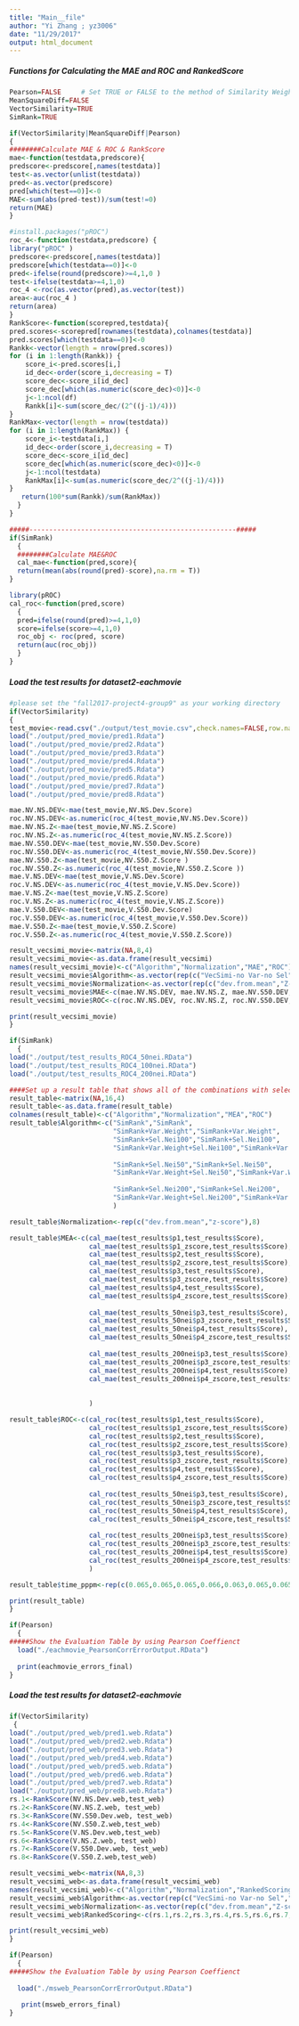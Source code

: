 ```yaml
---
title: "Main__file"
author: "Yi Zhang ; yz3006"
date: "11/29/2017"
output: html_document
---
```

##### Functions for Calculating the MAE and ROC and RankedScore
```r
Pearson=FALSE     # Set TRUE or FALSE to the method of Similarity Weight you use
MeanSquareDiff=FALSE
VectorSimilarity=TRUE
SimRank=TRUE

if(VectorSimilarity|MeanSquareDiff|Pearson)
{
########Calculate MAE & ROC & RankScore
mae<-function(testdata,predscore){
predscore<-predscore[,names(testdata)]
test<-as.vector(unlist(testdata))
pred<-as.vector(predscore)
pred[which(test==0)]<-0
MAE<-sum(abs(pred-test))/sum(test!=0)
return(MAE)
}

#install.packages("pROC")
roc_4<-function(testdata,predscore) {
library("pROC" )
predscore<-predscore[,names(testdata)]
predscore[which(testdata==0)]<-0
pred<-ifelse(round(predscore)>=4,1,0 )
test<-ifelse(testdata>=4,1,0)
roc_4 <-roc(as.vector(pred),as.vector(test))
area<-auc(roc_4 )
return(area)
}
RankScore<-function(scorepred,testdata){
pred.scores<-scorepred[rownames(testdata),colnames(testdata)]
pred.scores[which(testdata==0)]<-0
Rankk<-vector(length = nrow(pred.scores))
for (i in 1:length(Rankk)) {
    score_i<-pred.scores[i,]
    id_dec<-order(score_i,decreasing = T)
    score_dec<-score_i[id_dec]
    score_dec[which(as.numeric(score_dec)<0)]<-0
    j<-1:ncol(df)
    Rankk[i]<-sum(score_dec/(2^((j-1)/4)))
}
RankMax<-vector(length = nrow(testdata))
for (i in 1:length(RankMax)) {
    score_i<-testdata[i,]
    id_dec<-order(score_i,decreasing = T)
    score_dec<-score_i[id_dec]
    score_dec[which(as.numeric(score_dec)<0)]<-0
    j<-1:ncol(testdata)
    RankMax[i]<-sum(as.numeric(score_dec/2^((j-1)/4)))
}
   return(100*sum(Rankk)/sum(RankMax))
  }
}

#####----------------------------------------------------#####
if(SimRank)
  {
  ########Calculate MAE&ROC
  cal_mae<-function(pred,score){
  return(mean(abs(round(pred)-score),na.rm = T))
}

library(pROC)
cal_roc<-function(pred,score)
  {
  pred=ifelse(round(pred)>=4,1,0)
  score=ifelse(score>=4,1,0)
  roc_obj <- roc(pred, score)
  return(auc(roc_obj))
  }
}
```


##### Load the test results for dataset2-eachmovie
```r
#please set the "fall2017-project4-group9" as your working directory
if(VectorSimilarity)
{
test_movie<-read.csv("./output/test_movie.csv",check.names=FALSE,row.names=1)
load("./output/pred_movie/pred1.Rdata")
load("./output/pred_movie/pred2.Rdata")
load("./output/pred_movie/pred3.Rdata")
load("./output/pred_movie/pred4.Rdata")
load("./output/pred_movie/pred5.Rdata")
load("./output/pred_movie/pred6.Rdata")
load("./output/pred_movie/pred7.Rdata")
load("./output/pred_movie/pred8.Rdata")

mae.NV.NS.DEV<-mae(test_movie,NV.NS.Dev.Score)
roc.NV.NS.DEV<-as.numeric(roc_4(test_movie,NV.NS.Dev.Score))
mae.NV.NS.Z<-mae(test_movie,NV.NS.Z.Score)
roc.NV.NS.Z<-as.numeric(roc_4(test_movie,NV.NS.Z.Score))
mae.NV.S50.DEV<-mae(test_movie,NV.S50.Dev.Score)
roc.NV.S50.DEV<-as.numeric(roc_4(test_movie,NV.S50.Dev.Score))
mae.NV.S50.Z<-mae(test_movie,NV.S50.Z.Score )
roc.NV.S50.Z<-as.numeric(roc_4(test_movie,NV.S50.Z.Score ))
mae.V.NS.DEV<-mae(test_movie,V.NS.Dev.Score)
roc.V.NS.DEV<-as.numeric(roc_4(test_movie,V.NS.Dev.Score))
mae.V.NS.Z<-mae(test_movie,V.NS.Z.Score)
roc.V.NS.Z<-as.numeric(roc_4(test_movie,V.NS.Z.Score))
mae.V.S50.DEV<-mae(test_movie,V.S50.Dev.Score)
roc.V.S50.DEV<-as.numeric(roc_4(test_movie,V.S50.Dev.Score))
mae.V.S50.Z<-mae(test_movie,V.S50.Z.Score)
roc.V.S50.Z<-as.numeric(roc_4(test_movie,V.S50.Z.Score))

result_vecsimi_movie<-matrix(NA,8,4)
result_vecsimi_movie<-as.data.frame(result_vecsimi)
names(result_vecsimi_movie)<-c("Algorithm","Normalization","MAE","ROC")
result_vecsimi_movie$Algorithm<-as.vector(rep(c("VecSimi-no Var-no Sel","VecSimi-no Var-Sel","VecSimi-Var-no Sel","VecSimi-Var-Sel"),each=2))
result_vecsimi_movie$Normalization<-as.vector(rep(c("dev.from.mean","Z-score"),4))
result_vecsimi_movie$MAE<-c(mae.NV.NS.DEV, mae.NV.NS.Z, mae.NV.S50.DEV, mae.NV.S50.Z, mae.V.NS.DEV, mae.V.NS.Z, mae.V.S50.DEV, mae.V.S50.Z)
result_vecsimi_movie$ROC<-c(roc.NV.NS.DEV, roc.NV.NS.Z, roc.NV.S50.DEV, roc.NV.S50.Z, roc.V.NS.DEV, roc.V.NS.Z, roc.V.S50.DEV, roc.V.S50.Z)

print(result_vecsimi_movie)
}

if(SimRank)
  {
load("./output/test_results_ROC4_50nei.RData")
load("./output/test_results_ROC4_100nei.RData")
load("./output/test_results_ROC4_200nei.RData")

####Set up a result table that shows all of the combinations with select bestN=50,100,200 by using SimRank
result_table<-matrix(NA,16,4)
result_table<-as.data.frame(result_table)
colnames(result_table)<-c("Algorithm","Normalization","MEA","ROC")
result_table$Algorithm<-c("SimRank","SimRank",
                          "SimRank+Var.Weight","SimRank+Var.Weight",
                          "SimRank+Sel.Nei100","SimRank+Sel.Nei100",
                          "SimRank+Var.Weight+Sel.Nei100","SimRank+Var.Weight+Sel.Nei100",
                          
                          "SimRank+Sel.Nei50","SimRank+Sel.Nei50",
                          "SimRank+Var.Weight+Sel.Nei50","SimRank+Var.Weight+Sel.Nei50",
                          
                          "SimRank+Sel.Nei200","SimRank+Sel.Nei200",
                          "SimRank+Var.Weight+Sel.Nei200","SimRank+Var.Weight+Sel.Nei200"
                          )

result_table$Normalization<-rep(c("dev.from.mean","z-score"),8)

result_table$MEA<-c(cal_mae(test_results$p1,test_results$Score),
                    cal_mae(test_results$p1_zscore,test_results$Score),
                    cal_mae(test_results$p2,test_results$Score),
                    cal_mae(test_results$p2_zscore,test_results$Score),
                    cal_mae(test_results$p3,test_results$Score),
                    cal_mae(test_results$p3_zscore,test_results$Score),
                    cal_mae(test_results$p4,test_results$Score),
                    cal_mae(test_results$p4_zscore,test_results$Score),
                    
                    cal_mae(test_results_50nei$p3,test_results$Score),
                    cal_mae(test_results_50nei$p3_zscore,test_results$Score),
                    cal_mae(test_results_50nei$p4,test_results$Score),
                    cal_mae(test_results_50nei$p4_zscore,test_results$Score),
                    
                    cal_mae(test_results_200nei$p3,test_results$Score),
                    cal_mae(test_results_200nei$p3_zscore,test_results$Score),
                    cal_mae(test_results_200nei$p4,test_results$Score),
                    cal_mae(test_results_200nei$p4_zscore,test_results$Score)
                    
                    
                    )

result_table$ROC<-c(cal_roc(test_results$p1,test_results$Score),
                    cal_roc(test_results$p1_zscore,test_results$Score),
                    cal_roc(test_results$p2,test_results$Score),
                    cal_roc(test_results$p2_zscore,test_results$Score),
                    cal_roc(test_results$p3,test_results$Score),
                    cal_roc(test_results$p3_zscore,test_results$Score),
                    cal_roc(test_results$p4,test_results$Score),
                    cal_roc(test_results$p4_zscore,test_results$Score),
                    
                    cal_roc(test_results_50nei$p3,test_results$Score),
                    cal_roc(test_results_50nei$p3_zscore,test_results$Score),
                    cal_roc(test_results_50nei$p4,test_results$Score),
                    cal_roc(test_results_50nei$p4_zscore,test_results$Score),
                    
                    cal_roc(test_results_200nei$p3,test_results$Score),
                    cal_roc(test_results_200nei$p3_zscore,test_results$Score),
                    cal_roc(test_results_200nei$p4,test_results$Score),
                    cal_roc(test_results_200nei$p4_zscore,test_results$Score)
                    )

result_table$time_pppm<-rep(c(0.065,0.065,0.065,0.066,0.063,0.065,0.065,0.067),each=2)

print(result_table)
}

if(Pearson)
  {
#####Show the Evaluation Table by using Pearson Coeffienct
  load("./eachmovie_PearsonCorrErrorOutput.RData")
  
  print(eachmovie_errors_final)
}
```


##### Load the test results for dataset2-eachmovie
```r
if(VectorSimilarity)
 {
load("./output/pred_web/pred1.web.Rdata")
load("./output/pred_web/pred2.web.Rdata")
load("./output/pred_web/pred3.web.Rdata")
load("./output/pred_web/pred4.web.Rdata")
load("./output/pred_web/pred5.web.Rdata")
load("./output/pred_web/pred6.web.Rdata")
load("./output/pred_web/pred7.web.Rdata")
load("./output/pred_web/pred8.web.Rdata")
rs.1<-RankScore(NV.NS.Dev.web,test_web)
rs.2<-RankScore(NV.NS.Z.web, test_web)
rs.3<-RankScore(NV.S50.Dev.web, test_web)
rs.4<-RankScore(NV.S50.Z.web,test_web)
rs.5<-RankScore(V.NS.Dev.web,test_web)
rs.6<-RankScore(V.NS.Z.web, test_web)
rs.7<-RankScore(V.S50.Dev.web, test_web)
rs.8<-RankScore(V.S50.Z.web,test_web)

result_vecsimi_web<-matrix(NA,8,3)
result_vecsimi_web<-as.data.frame(result_vecsimi_web)
names(result_vecsimi_web)<-c("Algorithm","Normalization","RankedScoring")
result_vecsimi_web$Algorithm<-as.vector(rep(c("VecSimi-no Var-no Sel","VecSimi-no Var-Sel","VecSimi-Var-no Sel","VecSimi-Var-Sel"),each=2))
result_vecsimi_web$Normalization<-as.vector(rep(c("dev.from.mean","Z-score"),4))
result_vecsimi_web$RankedScoring<-c(rs.1,rs.2,rs.3,rs.4,rs.5,rs.6,rs.7,rs.8)

print(result_vecsimi_web)
}

if(Pearson)
  {
#####Show the Evaluation Table by using Pearson Coeffienct
  
  load("./msweb_PearsonCorrErrorOutput.RData")
  
   print(msweb_errors_final)
}

```

